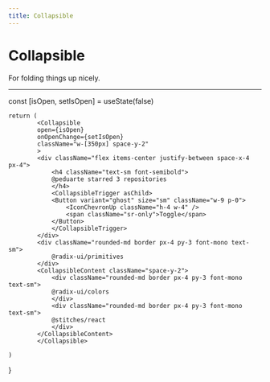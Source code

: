 ```yaml
---
title: Collapsible
---
```


# Collapsible

For folding things up nicely.

---



  const [isOpen, setIsOpen] = useState(false)

    return (
            <Collapsible
            open={isOpen}
            onOpenChange={setIsOpen}
            className="w-[350px] space-y-2"
            >
            <div className="flex items-center justify-between space-x-4 px-4">
                <h4 className="text-sm font-semibold">
                @peduarte starred 3 repositories
                </h4>
                <CollapsibleTrigger asChild>
                <Button variant="ghost" size="sm" className="w-9 p-0">
                    <IconChevronUp className="h-4 w-4" />
                    <span className="sr-only">Toggle</span>
                </Button>
                </CollapsibleTrigger>
            </div>
            <div className="rounded-md border px-4 py-3 font-mono text-sm">
                @radix-ui/primitives
            </div>
            <CollapsibleContent className="space-y-2">
                <div className="rounded-md border px-4 py-3 font-mono text-sm">
                @radix-ui/colors
                </div>
                <div className="rounded-md border px-4 py-3 font-mono text-sm">
                @stitches/react
                </div>
            </CollapsibleContent>
            </Collapsible>

    )

}

<div className="flex flex-col">
  <CollapsibleDemo />
</div>
